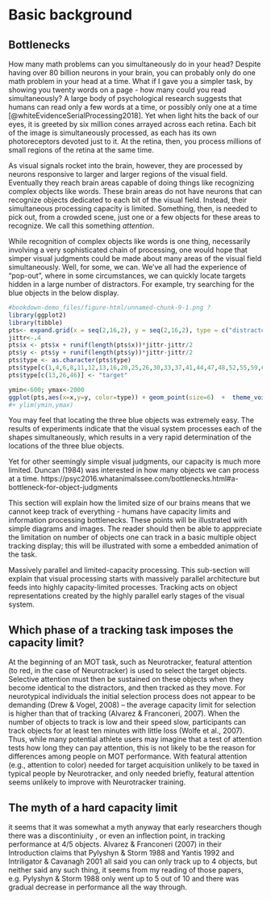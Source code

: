 # Basic background

## Bottlenecks

How many math problems can you simultaneously do in your head? Despite having over 80 billion neurons in your brain, you can probably only do one math problem in your head at a time. What if I gave you a simpler task, by showing you twenty words on a page - how many could you read simultaneously? A large body of psychological research suggests that humans can read only a few words at a time, or possibly only one at a time [@whiteEvidenceSerialProcessing2018]. Yet when light hits the back of our eyes, it is greeted by six million cones arrayed across each retina. Each bit of the image is simultaneously processed, as each has its own photoreceptors devoted just to it. At the retina, then, you process millions of small regions of the retina at the same time.

As visual signals rocket into the brain, however, they are processed by neurons responsive to larger and larger regions of the visual field. Eventually they reach brain areas capable of doing things like recognizing complex objects like words. These brain areas do not have neurons that can recognize objects dedicated to each bit of the visual field. Instead, their simultaneous processing capacity is limited. Something, then, is needed to pick out, from a crowded scene, just one or a few objects for these areas to recognize. We call this something *attention*.

While recognition of complex objects like words is one thing, necessarily involving a very sophisticated chain of processing, one would hope that simper visual judgments could be made about many areas of the visual field simultaneously. Well, for some, we can. We've all had the experience of "pop-out", where in some circumstances, we can quickly locate targets hidden in a large number of distractors. For example, try searching for the blue objects in the below display.

```r
#bookdown-demo_files/figure-html/unnamed-chunk-9-1.png ?
library(ggplot2)
library(tibble)
pts<- expand.grid(x = seq(2,16,2), y = seq(2,16,2), type = c("distractor"))
jittr<-.4
pts$x <- pts$x + runif(length(pts$x))*jittr-jittr/2
pts$y <- pts$y + runif(length(pts$y))*jittr-jittr/2
pts$type <- as.character(pts$type)
pts$type[c(1,4,6,8,11,12,13,16,20,25,26,30,33,37,41,44,47,48,52,55,59,60)] <- "distractor2"
pts$type[c(13,26,46)] <- "target"

ymin<-600; ymax<-2000
ggplot(pts,aes(x=x,y=y, color=type)) + geom_point(size=6)  +  theme_void() + theme(legend.position = "none")
#+ ylim(ymin,ymax)
```

You may feel that locating the three blue objects was extremely easy. The results of experiments indicate that the visual system processes each of the shapes simultaneously, which results in a very rapid determination of the locations of the three blue objects.

Yet for other seemingly simple visual judgments, our capacity is much more limited. Duncan (1984) was interested in how many objects we can process at a time.
https://psyc2016.whatanimalssee.com/bottlenecks.html#a-bottleneck-for-object-judgments


This section will explain how the limited size of our brains means that we cannot keep track of everything - humans have capacity limits and information processing bottlenecks. These points will be illustrated with simple diagrams and images. The reader should then be able to apppreciate the limitation on number of objects one can track in a basic multiple object tracking display; this will be illustrated with some a embedded animation of the task.

Massively parallel and limited-capacity processing. This sub-section will explain that visual processing starts with massively parallel architecture but feeds into highly capacity-limited processes. Tracking acts on object representations created by the highly parallel early stages of the visual system.

## Which phase of a tracking task imposes the capacity limit?

At the beginning of an MOT task, such as Neurotracker, featural attention (to red, in the case of Neurotracker) is used to select the target objects. Selective attention must then be sustained on these objects when they become identical to the distractors, and then tracked as they move. For neurotypical individuals the initial selection process does not appear to be demanding (Drew & Vogel, 2008) –  the average capacity limit for selection is higher than that of tracking (Alvarez & Franconeri, 2007). When the number of objects to track is low and their speed slow, participants can track objects for at least ten minutes with little loss (Wolfe et al., 2007). Thus, while many potential athlete users may imagine that a test of attention tests how long they can pay attention, this is not likely to be the reason for differences among people on MOT performance. With featural attention (e.g., attention to color) needed for target acquisition unlikely to be taxed in typical people by Neurotracker, and only needed briefly, featural attention seems unlikely to improve with Neurotracker training.

## The myth of a hard capacity limit

it seems that it was somewhat a myth anyway that early researchers though there was a discontiniuity , or even an inflection point, in tracking performance at 4/5 objects. Alvarez & Franconeri (2007) in their Introduction claims that Pylyshyn & Storm 1988 and Yantis 1992 and Intriligator & Cavanagh 2001 all said you can only track up to 4 objects, but neither said any such thing, it seems from my reading of those papers, e.g.  Pylyshyn & Storm 1988 only went up to 5 out of 10 and there was gradual decrease in performance all the way through.

